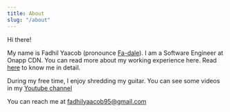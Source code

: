 ---
title: About
slug: "/about"
---

Hi there!

My name is Fadhil Yaacob (pronounce [Fa-dale](https://www.howtopronounce.com/fadale/)). I am a Software Engineer at Onapp CDN. You can read more about my working experience here. Read [here](/blog/greetings) to know me in detail.

During my free time, I enjoy shredding my guitar. You can see some videos in my [Youtube channel](https://www.youtube.com/user/piukul/)

You can reach me at [fadhilyaacob95@gmail.com](mailto:fadhilyaacob95@gmail.com)